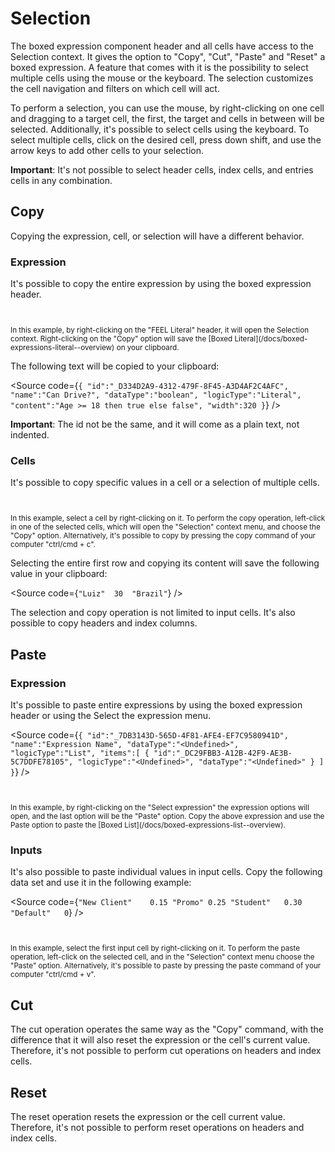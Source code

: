 
<Meta title="Features/Selection/Overview" />

# Selection

The boxed expression component header and all cells have access to the Selection context.
It gives the option to "Copy", "Cut", "Paste" and "Reset" a boxed expression. A feature that
comes with it is the possibility to select multiple cells using the mouse or the keyboard.
The selection customizes the cell navigation and filters on which cell will act.

To perform a selection, you can use the mouse, by right-clicking on one cell and dragging to a target
cell, the first, the target and cells in between will be selected. Additionally, it's possible to
select cells using the keyboard. To select multiple cells, click on the desired cell, press down shift,
and use the arrow keys to add other cells to your selection.

**Important**: It's not possible to select header cells, index cells, and entries cells in any combination.

## Copy

Copying the expression, cell, or selection will have a different behavior.

### Expression

It's possible to copy the entire expression by using the boxed expression header.

<div style={{ display: "flex", flexDirection: "row" }}>
  <Story of={Selection.CanDrive} />
  <small>
    <br />
    <br />
    In this example, by right-clicking on the "FEEL Literal" header, it will open the Selection context. Right-clicking
    on the "Copy" option will save the [Boxed Literal](/docs/boxed-expressions-literal--overview) on your clipboard.
  </small>
</div>

The following text will be copied to your clipboard:

<Source
  code={`
{
  "id":"_D334D2A9-4312-479F-8F45-A3D4AF2C4AFC",
  "name":"Can Drive?",
  "dataType":"boolean",
  "logicType":"Literal",
  "content":"Age >= 18 then true else false",
  "width":320
}
`}
/>

**Important**: The id not be the same, and it will come as a plain text, not indented.

### Cells

It's possible to copy specific values in a cell or a selection of multiple cells.

<div style={{ display: "flex", flexDirection: "row" }}>
  <Story of={Selection.People} />
  <small>
    <br />
    <br />
    In this example, select a cell by right-clicking on it. To perform the copy operation, left-click in one of the
    selected cells, which will open the "Selection" context menu, and choose the "Copy" option. Alternatively, it's
    possible to copy by pressing the copy command of your computer "ctrl/cmd + c".
  </small>
</div>

Selecting the entire first row and copying its content will save the following value in your clipboard:

<Source
  code={`
"Luiz"	30	"Brazil"
`}
/>

The selection and copy operation is not limited to input cells. It's also possible to copy
headers and index columns.

## Paste

### Expression

It's possible to paste entire expressions by using the boxed expression header or using the
Select the expression menu.

<Source
  code={`
{
  "id":"_7DB3143D-565D-4F81-AFE4-EF7C9580941D",
  "name":"Expression Name",
  "dataType":"<Undefined>",
  "logicType":"List",
  "items":[
    {
      "id":"_DC29FBB3-A12B-42F9-AE3B-5C7DDFE78105",
      "logicType":"<Undefined>",
      "dataType":"<Undefined>"
    }
  ]
}
`}
/>

<div style={{ display: "flex", flexDirection: "row" }}>
  <Story of={Selection.EmptyExpression} />
  <small>
    <br />
    <br />
    In this example, by right-clicking on the "Select expression" the expression options will open, and the last option
    will be the "Paste" option. Copy the above expression and use the Paste option to paste the [Boxed
    List](/docs/boxed-expressions-list--overview).
  </small>
</div>

### Inputs

It's also possible to paste individual values in input cells. Copy the following data set and use
it in the following example:

<Source
  code={`
"New Client"	0.15
"Promo"	0.25
"Student"	0.30
"Default"	0
`}
/>

<div style={{ display: "flex", flexDirection: "row" }}>
  <Story of={Selection.Discount} />
  <small>
    <br />
    <br />
    In this example, select the first input cell by right-clicking on it. To perform the paste operation, left-click on
    the selected cell, and in the "Selection" context menu choose the "Paste" option. Alternatively, it's possible to
    paste by pressing the paste command of your computer "ctrl/cmd + v".
  </small>
</div>

## Cut

The cut operation operates the same way as the "Copy" command, with the difference that it will
also reset the expression or the cell's current value. Therefore, it's not possible to perform
cut operations on headers and index cells.

## Reset

The reset operation resets the expression or the cell current value. Therefore, it's not possible to perform
reset operations on headers and index cells.
